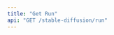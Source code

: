 ```yaml
---
title: "Get Run"
api: "GET /stable-diffusion/run"
---
```


<ParamField header="Authorization" type="string" required hidden />
<ParamField header="x-api-key" type="string" required hidden />

### Description
A run is an instance of a stable diffusion image generation.
Returns the run data and generated images for the run

### Query Parameters
<ParamField query="runId" type="string" required>
  The id of the run
</ParamField>

<RequestExample>
```bash cURL
curl -X 'GET' \
  'https://api.mirageml.com/stable-diffusion/run?runId=6374f405-a7e3-437d-8ad1-bb553d3c28e0' \
  -H 'accept: application/json'
```
</RequestExample>

<ResponseExample>
```json
{
    "id": "6374f405-a7e3-437d-8ad1-bb553d3c28e0",
    "width": "512",
    "height": "512",
    "prompt": "Winnie the Pooh eating raspberries on a sofa",
    "status": "succeeded",
    "created_at": "2022-09-29T23:21:07.606488+00:00",
    "num_images": "9",
    "project_id": "c8ee8aa8-c710-404f-8ef1-2fa8f84d43c1",
    "guidance_scale": 7.5,
    "prompt_strength": 0.8,
    "num_inference_steps": "50",
    "output_images": [
        "https://mirage-platform-user-data.s3.us-east-1.amazonaws.com/ca3ca3b8-9146-48e3-9106-1d8e42f8f5b5/textual_inversion/projects/c8ee8aa8-c710-404f-8ef1-2fa8f84d43c1/runs/6374f405-a7e3-437d-8ad1-bb553d3c28e0/output/0.png?X-Amz-Algorithm=AWS4-HMAC-SHA256&X-Amz-Content-Sha256=UNSIGNED-PAYLOAD&X-Amz-Credential=AKIA4WDJHC7YNXRCDFPR%2F20221017%2Fus-east-1%2Fs3%2Faws4_request&X-Amz-Date=20221017T181130Z&X-Amz-Expires=3600&X-Amz-Signature=39e7ee4f3519a9efb18d60ab5b0ff5d8b148097adee7a46c54acaed7778f6a77&X-Amz-SignedHeaders=host&x-id=GetObject",
        "https://mirage-platform-user-data.s3.us-east-1.amazonaws.com/ca3ca3b8-9146-48e3-9106-1d8e42f8f5b5/textual_inversion/projects/c8ee8aa8-c710-404f-8ef1-2fa8f84d43c1/runs/6374f405-a7e3-437d-8ad1-bb553d3c28e0/output/1.png?X-Amz-Algorithm=AWS4-HMAC-SHA256&X-Amz-Content-Sha256=UNSIGNED-PAYLOAD&X-Amz-Credential=AKIA4WDJHC7YNXRCDFPR%2F20221017%2Fus-east-1%2Fs3%2Faws4_request&X-Amz-Date=20221017T181130Z&X-Amz-Expires=3600&X-Amz-Signature=26b1cada242c848f5ea6ad689806744145e45fc131ed8e1007fc08d9ef6e8adc&X-Amz-SignedHeaders=host&x-id=GetObject",
        "https://mirage-platform-user-data.s3.us-east-1.amazonaws.com/ca3ca3b8-9146-48e3-9106-1d8e42f8f5b5/textual_inversion/projects/c8ee8aa8-c710-404f-8ef1-2fa8f84d43c1/runs/6374f405-a7e3-437d-8ad1-bb553d3c28e0/output/2.png?X-Amz-Algorithm=AWS4-HMAC-SHA256&X-Amz-Content-Sha256=UNSIGNED-PAYLOAD&X-Amz-Credential=AKIA4WDJHC7YNXRCDFPR%2F20221017%2Fus-east-1%2Fs3%2Faws4_request&X-Amz-Date=20221017T181130Z&X-Amz-Expires=3600&X-Amz-Signature=74a33af2273035a526a8ed6b4405c9374a2b1a63ab59effbbe745a8630a04164&X-Amz-SignedHeaders=host&x-id=GetObject",
        "https://mirage-platform-user-data.s3.us-east-1.amazonaws.com/ca3ca3b8-9146-48e3-9106-1d8e42f8f5b5/textual_inversion/projects/c8ee8aa8-c710-404f-8ef1-2fa8f84d43c1/runs/6374f405-a7e3-437d-8ad1-bb553d3c28e0/output/3.png?X-Amz-Algorithm=AWS4-HMAC-SHA256&X-Amz-Content-Sha256=UNSIGNED-PAYLOAD&X-Amz-Credential=AKIA4WDJHC7YNXRCDFPR%2F20221017%2Fus-east-1%2Fs3%2Faws4_request&X-Amz-Date=20221017T181130Z&X-Amz-Expires=3600&X-Amz-Signature=fd871702dd4f857129014e7936f1984a7da98ddf18da695723bdfb273ddfc550&X-Amz-SignedHeaders=host&x-id=GetObject",
        "https://mirage-platform-user-data.s3.us-east-1.amazonaws.com/ca3ca3b8-9146-48e3-9106-1d8e42f8f5b5/textual_inversion/projects/c8ee8aa8-c710-404f-8ef1-2fa8f84d43c1/runs/6374f405-a7e3-437d-8ad1-bb553d3c28e0/output/4.png?X-Amz-Algorithm=AWS4-HMAC-SHA256&X-Amz-Content-Sha256=UNSIGNED-PAYLOAD&X-Amz-Credential=AKIA4WDJHC7YNXRCDFPR%2F20221017%2Fus-east-1%2Fs3%2Faws4_request&X-Amz-Date=20221017T181130Z&X-Amz-Expires=3600&X-Amz-Signature=558a68057f6389f0f30428be9ac50c5923afcf572ff4d8df2843285b7d3a968f&X-Amz-SignedHeaders=host&x-id=GetObject",
        "https://mirage-platform-user-data.s3.us-east-1.amazonaws.com/ca3ca3b8-9146-48e3-9106-1d8e42f8f5b5/textual_inversion/projects/c8ee8aa8-c710-404f-8ef1-2fa8f84d43c1/runs/6374f405-a7e3-437d-8ad1-bb553d3c28e0/output/5.png?X-Amz-Algorithm=AWS4-HMAC-SHA256&X-Amz-Content-Sha256=UNSIGNED-PAYLOAD&X-Amz-Credential=AKIA4WDJHC7YNXRCDFPR%2F20221017%2Fus-east-1%2Fs3%2Faws4_request&X-Amz-Date=20221017T181130Z&X-Amz-Expires=3600&X-Amz-Signature=0ba80f82d877dc701da3463dd62ed54e53c91d3502315e4462cc759ded3b4304&X-Amz-SignedHeaders=host&x-id=GetObject",
        "https://mirage-platform-user-data.s3.us-east-1.amazonaws.com/ca3ca3b8-9146-48e3-9106-1d8e42f8f5b5/textual_inversion/projects/c8ee8aa8-c710-404f-8ef1-2fa8f84d43c1/runs/6374f405-a7e3-437d-8ad1-bb553d3c28e0/output/6.png?X-Amz-Algorithm=AWS4-HMAC-SHA256&X-Amz-Content-Sha256=UNSIGNED-PAYLOAD&X-Amz-Credential=AKIA4WDJHC7YNXRCDFPR%2F20221017%2Fus-east-1%2Fs3%2Faws4_request&X-Amz-Date=20221017T181130Z&X-Amz-Expires=3600&X-Amz-Signature=f73fb0d82ecbfd34f372043bc06bd059d7d56334ed0bdb31840efa0b9c1befe3&X-Amz-SignedHeaders=host&x-id=GetObject",
        "https://mirage-platform-user-data.s3.us-east-1.amazonaws.com/ca3ca3b8-9146-48e3-9106-1d8e42f8f5b5/textual_inversion/projects/c8ee8aa8-c710-404f-8ef1-2fa8f84d43c1/runs/6374f405-a7e3-437d-8ad1-bb553d3c28e0/output/7.png?X-Amz-Algorithm=AWS4-HMAC-SHA256&X-Amz-Content-Sha256=UNSIGNED-PAYLOAD&X-Amz-Credential=AKIA4WDJHC7YNXRCDFPR%2F20221017%2Fus-east-1%2Fs3%2Faws4_request&X-Amz-Date=20221017T181130Z&X-Amz-Expires=3600&X-Amz-Signature=12497917718c5dc64d3eef732653ec4e317a67935ee64667dcaf3b71af36bc24&X-Amz-SignedHeaders=host&x-id=GetObject",
        "https://mirage-platform-user-data.s3.us-east-1.amazonaws.com/ca3ca3b8-9146-48e3-9106-1d8e42f8f5b5/textual_inversion/projects/c8ee8aa8-c710-404f-8ef1-2fa8f84d43c1/runs/6374f405-a7e3-437d-8ad1-bb553d3c28e0/output/8.png?X-Amz-Algorithm=AWS4-HMAC-SHA256&X-Amz-Content-Sha256=UNSIGNED-PAYLOAD&X-Amz-Credential=AKIA4WDJHC7YNXRCDFPR%2F20221017%2Fus-east-1%2Fs3%2Faws4_request&X-Amz-Date=20221017T181130Z&X-Amz-Expires=3600&X-Amz-Signature=658478741cdb6b7127d9c696fd92da0ffb909ade6d39b32fdc253d71c74a52fb&X-Amz-SignedHeaders=host&x-id=GetObject"
    ]
}
```
</ResponseExample>
